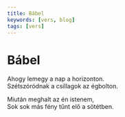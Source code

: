 ```yaml
---
title: Bábel
keywords: [vers, blog]
tags: [vers]
---
```


# Bábel

Ahogy lemegy a nap a horizonton.  
Szétszóródnak a csillagok az égbolton.

Miután meghalt az én istenem,  
Sok sok más fény tűnt elő a sötétben.
